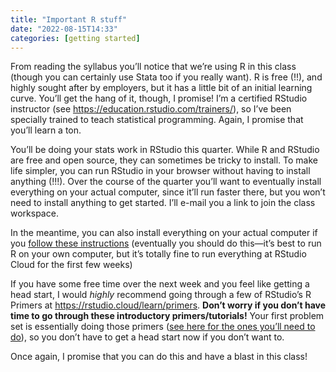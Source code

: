 ```yaml
---
title: "Important R stuff"
date: "2022-08-15T14:33"
categories: [getting started]
---
```


From reading the syllabus you'll notice that we're using R in this class (though you can certainly use Stata too if you really want). R is free (!!), and highly sought after by employers, but it has a little bit of an initial learning curve. You'll get the hang of it, though, I promise! I'm a certified RStudio instructor (see <https://education.rstudio.com/trainers/>), so I've been specially trained to teach statistical programming. Again, I promise that you'll learn a ton.

You'll be doing your stats work in RStudio this quarter. While R and RStudio are free and open source, they can sometimes be tricky to install. To make life simpler, you can run RStudio in your browser without having to install anything (!!!). Over the course of the quarter you'll want to eventually  install everything on your actual computer, since it'll run faster there, but you won't need to install anything to get started. I'll e-mail you a link to join the class workspace.

In the meantime, you can also install everything on your actual computer if you [follow these instructions](/resource/install.qmd) (eventually you should do this—it's best to run R on your own computer, but it's totally fine to run everything at RStudio Cloud for the first few weeks)

If you have some free time over the next week and you feel like getting a head start, I would *highly* recommend going through a few of RStudio's R Primers at <https://rstudio.cloud/learn/primers>. **Don't worry if you don't have time to go through these introductory primers/tutorials!**  Your first problem set is essentially doing those primers ([see here for the ones you'll need to do](/example/rstudio-tidyverse.qmd)), so you don't have to get a head start now if you don't want to.

Once again, I promise that you can do this and have a blast in this class!
